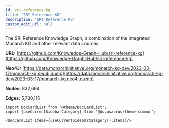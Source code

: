 ```yaml
---
id: sri-reference-kg
title: "SRI Reference KG"
description: "SRI Reference KG"
custom_edit_url: null
---
```





The SRI Reference Knowledge Graph, a combination of the integrated Monarch KG and other relevant data sources.



**URL:** [https://github.com/Knowledge-Graph-Hub/sri-reference-kg](https://github.com/Knowledge-Graph-Hub/sri-reference-kg)

**Neo4J:** [https://data.monarchinitiative.org/monarch-kg-dev/2023-03-17/monarch-kg.neo4j.dump](https://data.monarchinitiative.org/monarch-kg-dev/2023-03-17/monarch-kg.neo4j.dump)

**Nodes:** 832,694

**Edges:** 5,730,115





```mdx-code-block
import DocCardList from '@theme/DocCardList';
import {useCurrentSidebarCategory} from '@docusaurus/theme-common';

<DocCardList items={useCurrentSidebarCategory().items}/>
```
      